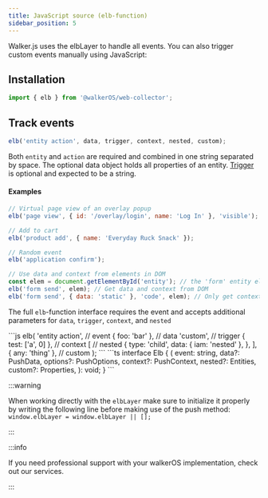 ```yaml
---
title: JavaScript source (elb-function)
sidebar_position: 5
---
```



Walker.js uses the elbLayer to handle all events. You can also trigger custom
events manually using JavaScript:

## Installation

```js
import { elb } from '@walkerOS/web-collector';
```

## Track events

```js
elb('entity action', data, trigger, context, nested, custom);
```

Both `entity` and `action` are required and combined in one string separated by
space. The optional data object holds all properties of an entity.
[Trigger](/docs/sources/html-tagging#trigger) is optional and expected to be a
string.

#### Examples

```js
// Virtual page view of an overlay popup
elb('page view', { id: '/overlay/login', name: 'Log In' }, 'visible');

// Add to cart
elb('product add', { name: 'Everyday Ruck Snack' });

// Random event
elb('application confirm');

// Use data and context from elements in DOM
const elem = document.getElementById('entity'); // the 'form' entity element
elb('form send', elem); // Get data and context from DOM
elb('form send', { data: 'static' }, 'code', elem); // Only get context from DOM
```

The full `elb`-function interface requires the event and accepts additional
parameters for `data`, `trigger`, `context`, and `nested`

<Tabs>
  <TabItem value="js" label="JavaScript" default>
  ```js
  elb(
    'entity action', // event
    { foo: 'bar' }, // data
    'custom', // trigger
    { test: ['a', 0] }, // context
    [
      // nested
      {
        type: 'child',
        data: { iam: 'nested' },
      },
    ],
    { any: 'thing' }, // custom
  );
  ```
  </TabItem>
  <TabItem value="interface" label="Interface">
   ```ts
   interface Elb {
     (
       event: string,
       data?: PushData,
       options?: PushOptions,
       context?: PushContext,
       nested?: Entities,
       custom?: Properties,
     ): void;
   }
   ```
  </TabItem>
</Tabs>

:::warning

When working directly with the `elbLayer` make sure to initialize it properly by
writing the following line before making use of the push method:<br />
`window.elbLayer = window.elbLayer || [];`

:::

:::info

If you need professional support with your walkerOS implementation, check out
our&nbsp;<Link to="/services">services</Link>.

:::
